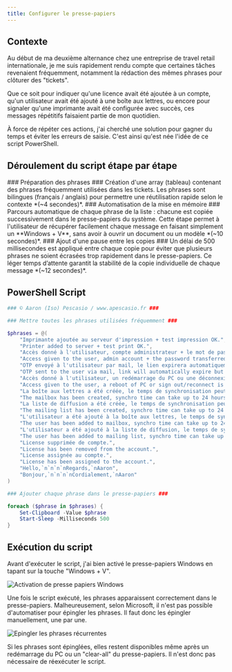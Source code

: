 ```yaml
---
title: Configurer le presse-papiers 
---
```


## Contexte

Au début de ma deuxième alternance chez une entreprise de travel retail internationale, je me suis rapidement rendu compte que certaines tâches revenaient fréquemment, notamment la rédaction des mêmes phrases pour clôturer des "tickets". 

Que ce soit pour indiquer qu'une licence avait été ajoutée à un compte, qu'un utilisateur avait été ajouté à une boîte aux lettres, ou encore pour signaler qu'une imprimante avait été configurée avec succès, ces messages répétitifs faisaient partie de mon quotidien.

À force de répéter ces actions, j'ai cherché une solution pour gagner du temps et éviter les erreurs de saisie. C'est ainsi qu'est née l'idée de ce script PowerShell. 

## Déroulement du script étape par étape

<DynamicCallout>
<Steps>

<Step>
### Préparation des phrases ###
Création d'une array (tableau) contenant des phrases fréquemment utilisées dans les tickets. Les phrases sont bilingues (français / anglais) pour permettre une réutilisation rapide selon le contexte *(~4 secondes)*.
</Step>

<Step>
### Automatisation de la mise en mémoire ###
Parcours automatique de chaque phrase de la liste : chacune est copiée successivement dans le presse-papiers du système. Cette étape permet à l'utilisateur de récupérer facilement chaque message en faisant simplement un **Windows + V**, sans avoir à ouvrir un document ou un modèle *(~10 secondes)*.
</Step>

<Step>
### Ajout d'une pause entre les copies ###
Un délai de 500 millisecondes est appliqué entre chaque copie pour éviter que plusieurs phrases ne soient écrasées trop rapidement dans le presse-papiers. Ce léger temps d’attente garantit la stabilité de la copie individuelle de chaque message *(~12 secondes)*.
</Step>

</Steps>
</DynamicCallout>

## PowerShell Script

```ps1 title="set-clipboard.ps1"
### © Aaron (Iso) Pescasio / www.apescasio.fr ###

### Mettre toutes les phrases utilisées fréquemment ###

$phrases = @(
    "Imprimante ajoutée au serveur d'impression + test impression OK.",
    "Printer added to server + test print OK.",
    "Accès donné à l'utilisateur, compte administrateur + le mot de passe transféré à l'utilisateur par mail. Je reste disponible pour toute information.",
    "Access given to the user, admin account + the password transferred to the user via mail. I remain available for any information.",
    "OTP envoyé à l'utilisateur par mail, le lien expirera automatiquement mais pas le mot de passe lui-même, veuillez svp le noter.",
    "OTP sent to the user via mail, link will automatically expire but not the password itself, please note it.",
    "Accès donné à l'utilisateur, un redémarrage du PC ou une déconnexion/reconnexion est nécessaire pour actualiser les droits.",
    "Access given to the user, a reboot of PC or sign out/reconnect is needed to refresh the rights.",
    "La boîte aux lettres a été créée, le temps de synchronisation peut prendre jusqu'à 24 heures maximum.",
    "The mailbox has been created, synchro time can take up to 24 hours max.",
    "La liste de diffusion a été créée, le temps de synchronisation peut prendre jusqu'à 24 heures maximum.",
    "The mailing list has been created, synchro time can take up to 24 hours max.",
    "L'utilisateur a été ajouté à la boîte aux lettres, le temps de synchronisation peut prendre jusqu'à 24 heures maximum.",
    "The user has been added to mailbox, synchro time can take up to 24 hours max.",
    "L'utilisateur a été ajouté à la liste de diffusion, le temps de synchronisation peut prendre jusqu'à 24 heures maximum.",
    "The user has been added to mailing list, synchro time can take up to 24 hours max.",
    "License supprimée de compte.",
    "License has been removed from the account.",
    "License assignée au compte.",
    "License has been assigned to the account.",
    "Hello,`n`n`n`nRegards,`nAaron",
    "Bonjour,`n`n`n`nCordialement,`nAaron"
)

### Ajouter chaque phrase dans le presse-papiers ###

foreach ($phrase in $phrases) {
    Set-Clipboard -Value $phrase
    Start-Sleep -Milliseconds 500
}

```

## Exécution du script

Avant d'exécuter le script, j'ai bien activé le presse-papiers Windows en tapant sur la touche "Windows + V". 

![Activation de presse papiers Windows](/images/powershell/clipboard-enable.png)

Une fois le script exécuté, les phrases apparaissent correctement dans le presse-papiers. Malheureusement, selon Microsoft, il n'est pas possible d'automatiser pour épingler les phrases. Il faut donc les épingler manuellement, une par une.

![Epingler les phrases récurrentes](/images/powershell/clipboard-phrases.png)

Si les phrases sont épinglées, elles restent disponibles même après un redémarrage du PC ou un "clear-all" du presse-papiers. Il n'est donc pas nécessaire de réexécuter le script.